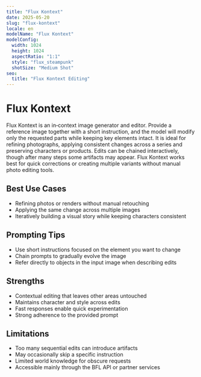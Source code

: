 ```yaml
---
title: "Flux Kontext"
date: 2025-05-20
slug: "flux-kontext"
locale: en
modelName: "Flux Kontext"
modelConfig:
  width: 1024
  height: 1024
  aspectRatio: "1:1"
  style: "flux_steampunk"
  shotSize: "Medium Shot"
seo:
  title: "Flux Kontext Editing"
---
```


# Flux Kontext

Flux Kontext is an in‑context image generator and editor. Provide a reference
image together with a short instruction, and the model will modify only the
requested parts while keeping key elements intact. It is ideal for refining
photographs, applying consistent changes across a series and preserving
characters or products. Edits can be chained interactively, though after many
steps some artifacts may appear. Flux Kontext works best for quick corrections
or creating multiple variants without manual photo editing tools.

## Best Use Cases

- Refining photos or renders without manual retouching
- Applying the same change across multiple images
- Iteratively building a visual story while keeping characters consistent

## Prompting Tips

- Use short instructions focused on the element you want to change
- Chain prompts to gradually evolve the image
- Refer directly to objects in the input image when describing edits

## Strengths

- Contextual editing that leaves other areas untouched
- Maintains character and style across edits
- Fast responses enable quick experimentation
- Strong adherence to the provided prompt

## Limitations

- Too many sequential edits can introduce artifacts
- May occasionally skip a specific instruction
- Limited world knowledge for obscure requests
- Accessible mainly through the BFL API or partner services
